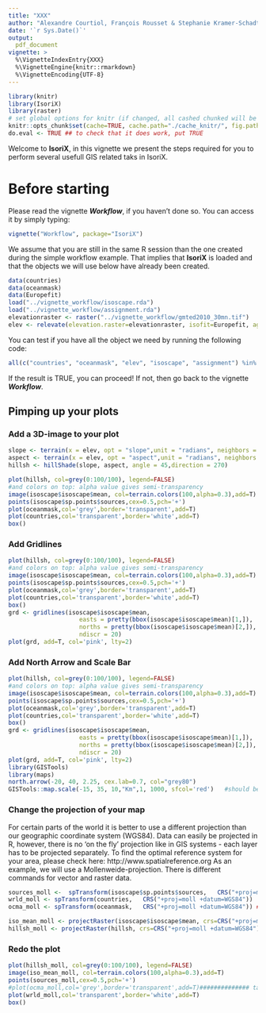 ```yaml
---
title: "XXX"
author: "Alexandre Courtiol, François Rousset & Stephanie Kramer-Schadt"
date: '`r Sys.Date()`'
output:
  pdf_document
vignette: >
  %\VignetteIndexEntry{XXX}
  %\VignetteEngine{knitr::rmarkdown}
  %\VignetteEncoding{UTF-8}
---
```


```r
library(knitr)
library(IsoriX)
library(raster)
# set global options for knitr (if changed, all cashed chunked will be rerun!)
knitr::opts_chunk$set(cache=TRUE, cache.path="./cache_knitr/", fig.path="./fig_knitr/", global.par=TRUE, width="\\linewidth", fig.align="center", dev="CairoPNG", dpi=500) # use dpi=100 for small pdfs
do.eval <- TRUE ## to check that it does work, put TRUE
```

Welcome to __IsoriX__, in this vignette we present the steps required for you to perform several usefull GIS related taks in IsoriX.

# Before starting

Please read the vignette ___Workflow___, if you haven't done so. You can access it by simply typing:

```r
vignette("Workflow", package="IsoriX")
```

We assume that you are still in the same R session than the one created during the simple workflow example. That implies that __IsoriX__ is loaded and that the objects we will use below have already been created.


```r
data(countries)
data(oceanmask)
data(Europefit)
load("../vignette_workflow/isoscape.rda")
load("../vignette_workflow/assignment.rda")
elevationraster <- raster("../vignette_workflow/gmted2010_30mn.tif")
elev <- relevate(elevation.raster=elevationraster, isofit=Europefit, aggregation.factor=10)
```

You can test if you have all the object we need by running the following code:

```r
all(c("countries", "oceanmask", "elev", "isoscape", "assignment") %in% ls())
```

If the result is TRUE, you can proceed! If not, then go back to the vignette ___Workflow___.

## Pimping up your plots
### Add a 3D-image to your plot
```r
slope <- terrain(x = elev, opt = "slope",unit = "radians", neighbors = 8)
aspect <- terrain(x = elev, opt = "aspect",unit = "radians", neighbors = 8)
hillsh <- hillShade(slope, aspect, angle = 45,direction = 270)
```

```r
plot(hillsh, col=grey(0:100/100), legend=FALSE)
#and colors on top: alpha value gives semi-transparency
image(isoscape$isoscape$mean, col=terrain.colors(100,alpha=0.3),add=T)
points(isoscape$sp.points$sources,cex=0.5,pch='+')
plot(oceanmask,col='grey',border='transparent',add=T)
plot(countries,col='transparent',border='white',add=T)
box()
```


### Add Gridlines
```r
plot(hillsh, col=grey(0:100/100), legend=FALSE)
#and colors on top: alpha value gives semi-transparency
image(isoscape$isoscape$mean, col=terrain.colors(100,alpha=0.3),add=T)
points(isoscape$sp.points$sources,cex=0.5,pch='+')
plot(oceanmask,col='grey',border='transparent',add=T)
plot(countries,col='transparent',border='white',add=T)
box()
grd <- gridlines(isoscape$isoscape$mean, 
                    easts = pretty(bbox(isoscape$isoscape$mean)[1,]),
                    norths = pretty(bbox(isoscape$isoscape$mean)[2,]), 
                    ndiscr = 20)
plot(grd, add=T, col='pink', lty=2)
```


### Add North Arrow and Scale Bar
```r
plot(hillsh, col=grey(0:100/100), legend=FALSE)
#and colors on top: alpha value gives semi-transparency
image(isoscape$isoscape$mean, col=terrain.colors(100,alpha=0.3),add=T)
points(isoscape$sp.points$sources,cex=0.5,pch='+')
plot(oceanmask,col='grey',border='transparent',add=T)
plot(countries,col='transparent',border='white',add=T)
box()
grd <- gridlines(isoscape$isoscape$mean, 
                    easts = pretty(bbox(isoscape$isoscape$mean)[1,]),
                    norths = pretty(bbox(isoscape$isoscape$mean)[2,]), 
                    ndiscr = 20)
plot(grd, add=T, col='pink', lty=2)
library(GISTools)
library(maps)
north.arrow(-20, 40, 2.25, cex.lab=0.7, col="grey80")
GISTools::map.scale(-15, 35, 10,"Km",1, 1000, sfcol='red')   #should be approx correct
```


### Change the projection of your map
For certain parts of the world it is better to use a different projection than our geographic coordinate system (WGS84). Data can easily be projected in R, however, there is no 'on the fly' projection like in GIS systems - each layer has to be projected separately. To find the optimal reference system for your area, please check here:
http://www.spatialreference.org
As an example, we will use a Mollenweide-projection. There is different commands for vector and raster data.

```r
sources_moll <-  spTransform(isoscape$sp.points$sources,   CRS("+proj=moll +datum=WGS84"))
wrld_moll <- spTransform(countries,   CRS("+proj=moll +datum=WGS84"))
ocma_moll <- spTransform(oceanmask,   CRS("+proj=moll +datum=WGS84")) ##### ALEX: the oceanmask get inverted, shiott...

iso_mean_moll <- projectRaster(isoscape$isoscape$mean, crs=CRS("+proj=moll +datum=WGS84"))
hillsh_moll <- projectRaster(hillsh, crs=CRS("+proj=moll +datum=WGS84"))
```


### Redo the plot

```r
plot(hillsh_moll, col=grey(0:100/100), legend=FALSE)
image(iso_mean_moll, col=terrain.colors(100,alpha=0.3),add=T)
points(sources_moll,cex=0.5,pch='+')
#plot(ocma_moll,col='grey',border='transparent',add=T)############## taken out
plot(wrld_moll,col='transparent',border='white',add=T)
box()

```







